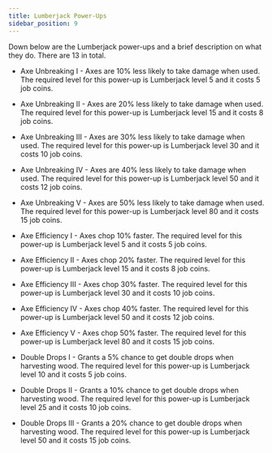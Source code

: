 ```yaml
---
title: Lumberjack Power-Ups
sidebar_position: 9
---
```


Down below are the Lumberjack power-ups and a brief description on what they do. There are 13 in total.

- Axe Unbreaking I - Axes are 10% less likely to take damage when used. The required level for this power-up is Lumberjack level 5 and it costs 5 job coins.
- Axe Unbreaking II - Axes are 20% less likely to take damage when used. The required level for this power-up is Lumberjack level 15 and it costs 8 job coins.
- Axe Unbreaking III - Axes are 30% less likely to take damage when used. The required level for this power-up is Lumberjack level 30 and it costs 10 job coins.
- Axe Unbreaking IV - Axes are 40% less likely to take damage when used. The required level for this power-up is Lumberjack level 50 and it costs 12 job coins.
- Axe Unbreaking V - Axes are 50% less likely to take damage when used. The required level for this power-up is Lumberjack level 80 and it costs 15 job coins.

- Axe Efficiency I - Axes chop 10% faster. The required level for this power-up is Lumberjack level 5 and it costs 5 job coins.
- Axe Efficiency II - Axes chop 20% faster. The required level for this power-up is Lumberjack level 15 and it costs 8 job coins.
- Axe Efficiency III - Axes chop 30% faster. The required level for this power-up is Lumberjack level 30 and it costs 10 job coins.
- Axe Efficiency IV - Axes chop 40% faster. The required level for this power-up is Lumberjack level 50 and it costs 12 job coins.
- Axe Efficiency V - Axes chop 50% faster. The required level for this power-up is Lumberjack level 80 and it costs 15 job coins.

- Double Drops I - Grants a 5% chance to get double drops when harvesting wood. The required level for this power-up is Lumberjack level 10 and it costs 5 job coins.
- Double Drops II - Grants a 10% chance to get double drops when harvesting wood. The required level for this power-up is Lumberjack level 25 and it costs 10 job coins.
- Double Drops III - Grants a 20% chance to get double drops when harvesting wood. The required level for this power-up is Lumberjack level 50 and it costs 15 job coins.